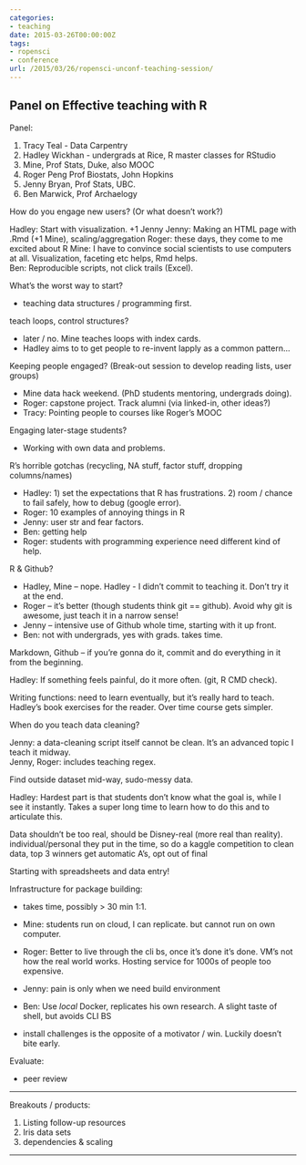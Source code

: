 ```yaml
---
categories:
- teaching
date: 2015-03-26T00:00:00Z
tags:
- ropensci
- conference
url: /2015/03/26/ropensci-unconf-teaching-session/
---
```


## Panel on Effective teaching with R


Panel:

1. Tracy Teal - Data Carpentry
2. Hadley Wickhan - undergrads at Rice, R master classes for RStudio
3. Mine, Prof Stats, Duke, also MOOC
4. Roger Peng Prof Biostats, John Hopkins
5. Jenny Bryan, Prof Stats, UBC.  
6. Ben Marwick, Prof Archaelogy

How do you engage new users? (Or what doesn't work?) 

Hadley: Start with visualization. +1 Jenny
Jenny: Making an HTML page with .Rmd (+1 Mine), scaling/aggregation 
Roger: these days, they come to me excited about R
Mine: I have to convince social scientists to use computers at all.  Visualization, faceting etc helps, Rmd helps.  
Ben: Reproducible scripts, not click trails (Excel).

What's the worst way to start?

- teaching data structures / programming first.  

teach loops, control structures?  

- later / no.  Mine teaches loops with index cards.
- Hadley aims to to get people to re-invent lapply as a common pattern...

Keeping people engaged?  (Break-out session to develop reading lists, user groups)

- Mine data hack weekend.  (PhD students mentoring, undergrads doing).  
- Roger: capstone project. Track alumni (via linked-in, other ideas?)
- Tracy: Pointing people to courses like Roger's MOOC

Engaging later-stage students?

- Working with own data and problems.  

R's horrible gotchas (recycling, NA stuff, factor stuff, dropping columns/names)

- Hadley: 1) set the expectations that R has frustrations. 2) room / chance to fail safely, how to debug (google error).  
- Roger: 10 examples of annoying things in R
- Jenny: user str and fear factors.
- Ben: getting help
- Roger: students with programming experience need different kind of help.


R & Github?

- Hadley, Mine -- nope.  Hadley - I didn't commit to teaching it.  Don't try it at the end.
- Roger -- it's better (though students think git == github).  Avoid why git is awesome, just teach it in a narrow sense!  
- Jenny -- intensive use of Github whole time, starting with it up front.  
- Ben: not with undergrads, yes with grads. takes time.  

Markdown, Github -- if you're gonna do it, commit and do everything in it from the beginning.  


Hadley: If something feels painful, do it more often.  (git, R CMD check).  

Writing functions: need to learn eventually, but it's really hard to teach.  Hadley's book exercises for the reader.  Over time course gets simpler.  


When do you teach data cleaning?

Jenny: a data-cleaning script itself cannot be clean.  It's an advanced topic I teach it midway.  
Jenny, Roger: includes teaching regex.

Find outside dataset mid-way, sudo-messy data.  

Hadley: Hardest part is that students don't know what the goal is, while I see it instantly.  Takes a super long time to learn how to do this and to articulate this.  

Data shouldn't be too real, should be Disney-real (more real than reality).  individual/personal they put in the time, so do a kaggle competition to clean data, top 3 winners get automatic A's, opt out of final

Starting with spreadsheets and data entry!  


Infrastructure for package building:

- takes time, possibly > 30 min 1:1. 
- Mine: students run on cloud, I can replicate.  but cannot run on own computer.
- Roger: Better to live through the cli bs, once it's done it's done. VM's not how the real world works.  Hosting service for 1000s of people too expensive.
- Jenny: pain is only when we need build environment
- Ben: Use *local* Docker, replicates his own research.  A slight taste of shell, but avoids CLI BS


- install challenges is the opposite of a motivator / win.  Luckily doesn't bite early.  


Evaluate: 

- peer review 



--------

Breakouts / products:

1. Listing follow-up resources 
2. Iris data sets
3. dependencies & scaling


------------------



